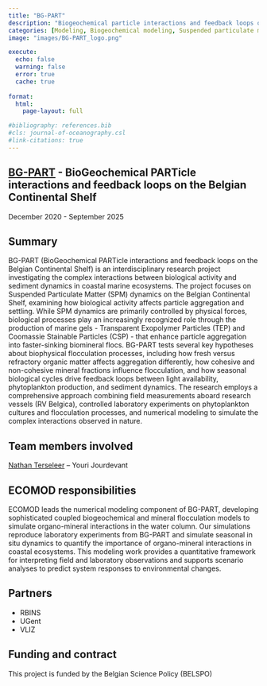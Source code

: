 ```yaml
---
title: "BG-PART"
description: "Biogeochemical particle interactions and feedback loops on the Belgian continental shelf"
categories: [Modeling, Biogeochemical modeling, Suspended particulate matter]
image: "images/BG-PART_logo.png"

execute:
  echo: false
  warning: false
  error: true
  cache: true
  
format: 
  html:
    page-layout: full

#bibliography: references.bib
#cls: journal-of-oceanography.csl
#link-citations: true
---
```


## [BG-PART](https://www.belspo.be/belspo//Fedra/proj.asp?l=de&COD=B2%2F202%2FP1%2FBG%2DPART) - BioGeochemical PARTicle interactions and feedback loops on the Belgian Continental Shelf

December 2020 - September 2025

## Summary

BG-PART (BioGeochemical PARTicle interactions and feedback loops on the Belgian Continental Shelf) is an interdisciplinary research project investigating the complex interactions between biological activity and sediment dynamics in coastal marine ecosystems. 
The project focuses on Suspended Particulate Matter (SPM) dynamics on the Belgian Continental Shelf, examining how biological activity affects particle aggregation and settling. While SPM dynamics are primarily controlled by physical forces, biological processes play an increasingly recognized role through the production of marine gels - Transparent Exopolymer Particles (TEP) and Coomassie Stainable Particles (CSP) - that enhance particle aggregation into faster-sinking biomineral flocs.
BG-PART tests several key hypotheses about biophysical flocculation processes, including how fresh versus refractory organic matter affects aggregation differently, how cohesive and non-cohesive mineral fractions influence flocculation, and how seasonal biological cycles drive feedback loops between light availability, phytoplankton production, and sediment dynamics.
The research employs a comprehensive approach combining field measurements aboard research vessels (RV Belgica), controlled laboratory experiments on phytoplankton cultures and flocculation processes, and numerical modeling to simulate the complex interactions observed in nature.

## Team members involved

[Nathan Terseleer](/posts/members/NTL/) -- Youri Jourdevant

## ECOMOD responsibilities
ECOMOD leads the numerical modeling component of BG-PART, developing sophisticated coupled biogeochemical and mineral flocculation models to simulate organo-mineral interactions in the water column. Our simulations reproduce laboratory experiments from BG-PART and simulate seasonal in situ dynamics to quantify the importance of organo-mineral interactions in coastal ecosystems. This modeling work provides a quantitative framework for interpreting field and laboratory observations and supports scenario analyses to predict system responses to environmental changes.

## Partners

- RBINS
- UGent
- VLIZ

## Funding and contract

This project is funded by the Belgian Science Policy (BELSPO)
